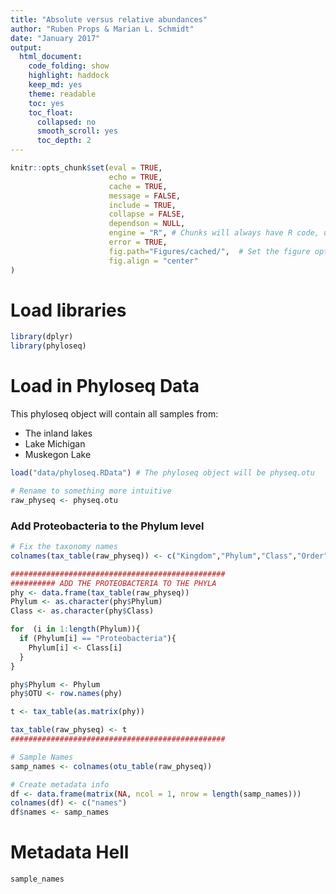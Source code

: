 ```yaml
---
title: "Absolute versus relative abundances"
author: "Ruben Props & Marian L. Schmidt"
date: "January 2017"
output:  
  html_document:
    code_folding: show
    highlight: haddock
    keep_md: yes
    theme: readable
    toc: yes
    toc_float:
      collapsed: no
      smooth_scroll: yes
      toc_depth: 2
---
```



  
  
```r
knitr::opts_chunk$set(eval = TRUE, 
                      echo = TRUE, 
                      cache = TRUE,
                      message = FALSE,
                      include = TRUE,
                      collapse = FALSE,
                      dependson = NULL,
                      engine = "R", # Chunks will always have R code, unless noted
                      error = TRUE,
                      fig.path="Figures/cached/",  # Set the figure options
                      fig.align = "center"
)
```

# Load libraries

```r
library(dplyr)
library(phyloseq)
```


# Load in Phyloseq Data
This phyloseq object will contain all samples from:  

- The inland lakes  
- Lake Michigan  
- Muskegon Lake 

```r
load("data/phyloseq.RData") # The phyloseq object will be physeq.otu

# Rename to something more intuitive
raw_physeq <- physeq.otu
```


### Add Proteobacteria to the Phylum level
```r
# Fix the taxonomy names
colnames(tax_table(raw_physeq)) <- c("Kingdom","Phylum","Class","Order","Family","Genus","Species")

################################################
########## ADD THE PROTEOBACTERIA TO THE PHYLA
phy <- data.frame(tax_table(raw_physeq))
Phylum <- as.character(phy$Phylum)
Class <- as.character(phy$Class)

for  (i in 1:length(Phylum)){ 
  if (Phylum[i] == "Proteobacteria"){
    Phylum[i] <- Class[i]
  } 
}

phy$Phylum <- Phylum
phy$OTU <- row.names(phy)

t <- tax_table(as.matrix(phy))

tax_table(raw_physeq) <- t
################################################

# Sample Names
samp_names <- colnames(otu_table(raw_physeq))

# Create metadata info
df <- data.frame(matrix(NA, ncol = 1, nrow = length(samp_names)))
colnames(df) <- c("names")
df$names <- samp_names
```

# Metadata Hell
```r
sample_names 


```




